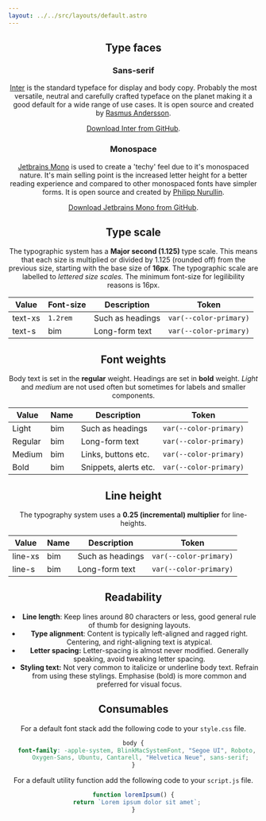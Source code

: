 ```yaml
---
layout: ../../src/layouts/default.astro
---
```




<Header
  label="Core"
  title="Typography"
  description="Creating clear hierarchy and legibile content. The typographic system prioritises legilibity over personality."
/>

<section class="stack">

## Type faces

### Sans-serif

[Inter](https://rsms.me/inter/) is the standard typeface for display and body copy. Probably the most versatile, neutral and carefully crafted typeface on the planet making it a good default for a wide range of use cases. It is open source and created by [Rasmus Andersson](https://rsms.me/about/).

[Download Inter from GitHub](https://github.com/rsms/inter).

<Sans />

### Monospace

[Jetbrains Mono](https://www.jetbrains.com/lp/mono/) is used to create a 'techy' feel due to it's monospaced nature. It's main selling point is the increased letter height for a better reading experience and compared to other monospaced fonts have simpler forms. It is open source and created by [Philipp Nurullin](https://www.behance.net/funurullinfe3c).

[Download Jetbrains Mono from GitHub](https://github.com/rsms/inter).

<Mono />

## Type scale

The typographic system has a **Major second (1.125)** type scale. This means that each size is multiplied or divided by 1.125 (rounded off) from the previous size, starting with the base size of **16px**. The typographic scale are labelled to _lettered size scales._ The minimum font-size for legilibility reasons is 16px.

<Scale />

| Value   | Font-size | Description      | Token                  |
| ------- | --------- | ---------------- | ---------------------- |
| text-xs | `1.2rem`  | Such as headings | `var(--color-primary)` |
| text-s  | bim       | Long-form text   | `var(--color-primary)` |

## Font weights

Body text is set in the **regular** weight. Headings are set in **bold** weight. _Light_ and _medium_ are not used often but sometimes for labels and smaller components.

<Weights />

| Value   | Name | Description           | Token                  |
| ------- | ---- | --------------------- | ---------------------- |
| Light   | bim  | Such as headings      | `var(--color-primary)` |
| Regular | bim  | Long-form text        | `var(--color-primary)` |
| Medium  | bim  | Links, buttons etc.   | `var(--color-primary)` |
| Bold    | bim  | Snippets, alerts etc. | `var(--color-primary)` |

## Line height

The typography system uses a **0.25 (incremental) multiplier** for line-heights.

<Line />

| Value   | Name | Description      | Token                  |
| ------- | ---- | ---------------- | ---------------------- |
| line-xs | bim  | Such as headings | `var(--color-primary)` |
| line-s  | bim  | Long-form text   | `var(--color-primary)` |

## Readability

- **Line length**: Keep lines around 80 characters or less, good general rule of thumb for designing layouts.
- **Type alignment**: Content is typically left-aligned and ragged right. Centering, and right-aligning text is atypical.
- **Letter spacing:** Letter-spacing is almost never modified. Generally speaking, avoid tweaking letter spacing.
- **Styling text:** Not very common to italicize or underline body text. Refrain from using these stylings. Emphasise (bold) is more common and preferred for visual focus.

## Consumables

For a default font stack add the following code to your `style.css` file.

```css
body {
  font-family: -apple-system, BlinkMacSystemFont, "Segoe UI", Roboto,
    Oxygen-Sans, Ubuntu, Cantarell, "Helvetica Neue", sans-serif;
}
```

For a default utility function add the following code to your `script.js` file.

```js
function loremIpsum() {
  return `Lorem ipsum dolor sit amet`;
}
```

</section>
